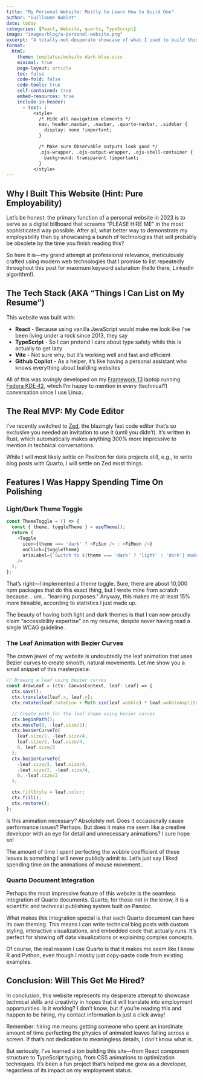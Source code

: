 ```yaml
---
title: "My Personal Website: Mostly to Learn How to Build One"
author: "Guillaume Noblet"
date: today
categories: [React, Website, quarto, TypeScript]
image: "images/blog/a-personal-website.png"
excerpt: "A totally-not-desperate showcase of what I used to build this website, featuring React, TypeScript, Quarto and Bezier curves"
format:
  html:
    theme: templates/website-dark-blue.scss
    minimal: true
    page-layout: article
    toc: false
    code-fold: false
    code-tools: true
    self-contained: true
    embed-resources: true
    include-in-header:
      - text: |
          <style>
            /* Hide all navigation elements */
            nav, header.navbar, .navbar, .quarto-navbar, .sidebar {
              display: none !important;
            }

            /* Make sure Observable outputs look good */
            .ojs-wrapper, .ojs-output-wrapper, .ojs-shell-container {
              background: transparent !important;
            }
          </style>
---
```


## Why I Built This Website (Hint: Pure Employability)

Let's be honest: the primary function of a personal website in 2023 is to serve as a digital billboard that screams "PLEASE HIRE ME" in the most sophisticated way possible. After all, what better way to demonstrate my employability than by showcasing a bunch of technologies that will probably be obsolete by the time you finish reading this?

So here it is—my grand attempt at professional relevance, meticulously crafted using modern web technologies that I promise to list repeatedly throughout this post for maximum keyword saturation (hello there, LinkedIn algorithm!).

## The Tech Stack (AKA "Things I Can List on My Resume")

This website was built with:

- **React** - Because using vanilla JavaScript would make me look like I've been living under a rock since 2013, they say
- **TypeScript** - So I can pretend I care about type safety while this is actually to get lazy
- **Vite** - Not sure why, but it's working well and fast and efficient
- **Github Copilot** - As a helper, it's like having a personal assistant who knows everything about building websites

All of this was lovingly developed on my [Framework 13](https://frame.work) laptop running [Fedora KDE 42](https://fedoraproject.org/kde/), which I'm happy to mention in every (technical?) conversation since I use Linux.

## The Real MVP: My Code Editor

I've recently switched to [Zed](https://zed.dev/), the blazingly fast code editor that's so exclusive you needed an invitation to use it (until you didn't). It's written in Rust, which automatically makes anything 300% more impressive to mention in technical conversations.

While I will most likely settle on Positron for data projects still, e.g., to write blog posts with Quarto, I will settle on Zed most things.

## Features I Was Happy Spending Time On Polishing

### Light/Dark Theme Toggle

```typescript
const ThemeToggle = () => {
  const { theme, toggleTheme } = useTheme();
  return (
    <Toggle
      icon={theme === 'dark' ? <FiSun /> : <FiMoon />}
      onClick={toggleTheme}
      ariaLabel={`Switch to ${theme === 'dark' ? 'light' : 'dark'} mode`}
    />
  );
};
```

That's right—I implemented a theme toggle. Sure, there are about 10,000 npm packages that do this exact thing, but I wrote mine from scratch because... um... "learning purposes." Anyway, this makes me at least 15% more hireable, according to statistics I just made up.

The beauty of having both light and dark themes is that I can now proudly claim "accessibility expertise" on my resume, despite never having read a single WCAG guideline.

### The Leaf Animation with Bezier Curves

The crown jewel of my website is undoubtedly the leaf animation that uses Bezier curves to create smooth, natural movements. Let me show you a small snippet of this masterpiece:

```typescript
// Drawing a leaf using bezier curves
const drawLeaf = (ctx: CanvasContext, leaf: Leaf) => {
  ctx.save();
  ctx.translate(leaf.x, leaf.y);
  ctx.rotate(leaf.rotation + Math.sin(leaf.wobble) * leaf.wobbleAmplitude);

  // Create path for the leaf shape using bezier curves
  ctx.beginPath();
  ctx.moveTo(0, -leaf.size/2);
  ctx.bezierCurveTo(
    leaf.size/2, -leaf.size/4,
    leaf.size/2, leaf.size/4,
    0, leaf.size/2
  );
  ctx.bezierCurveTo(
    -leaf.size/2, leaf.size/4,
    -leaf.size/2, -leaf.size/4,
    0, -leaf.size/2
  );

  ctx.fillStyle = leaf.color;
  ctx.fill();
  ctx.restore();
};
```

Is this animation necessary? Absolutely not. Does it occasionally cause performance issues? Perhaps. But does it make me seem like a creative developer with an eye for detail and unnecessary animations? I sure hope so!

The amount of time I spent perfecting the wobble coefficient of these leaves is something I will never publicly admit to. Let's just say I liked spending time on the animations of mouse movement..

### Quarto Document Integration

Perhaps the most impressive feature of this website is the seamless integration of Quarto documents. Quarto, for those not in the know, it is a scientific and technical publishing system built on Pandoc.

What makes this integration special is that each Quarto document can have its own theming. This means I can write technical blog posts with custom styling, interactive visualizations, and embedded code that actually runs. It's perfect for showing off data visualizations or explaining complex concepts.

Of course, the real reason I use Quarto is that it makes me seem like I know R and Python, even though I mostly just copy-paste code from existing examples.

## Conclusion: Will This Get Me Hired?

In conclusion, this website represents my desperate attempt to showcase technical skills and creativity in hopes that it will translate into employment opportunities. Is it working? I don't know, but if you're reading this and happen to be hiring, my contact information is just a click away!

Remember: hiring me means getting someone who spent an inordinate amount of time perfecting the physics of animated leaves falling across a screen. If that's not dedication to meaningless details, I don't know what is.

But seriously, I've learned a ton building this site—from React component structure to TypeScript typing, from CSS animations to optimization techniques. It's been a fun project that's helped me grow as a developer, regardless of its impact on my employment status.
